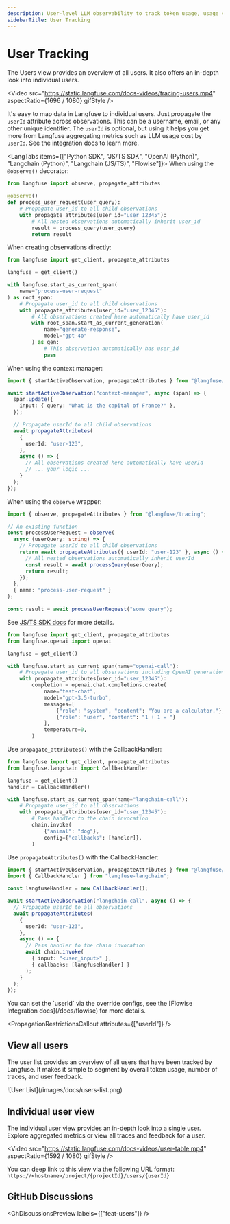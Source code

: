 ```yaml
---
description: User-level LLM observability to track token usage, usage volume and individual user feedback.
sidebarTitle: User Tracking
---
```



# User Tracking

The Users view provides an overview of all users. It also offers an in-depth look into individual users.

<Video
  src="https://static.langfuse.com/docs-videos/tracing-users.mp4"
  aspectRatio={1696 / 1080}
  gifStyle
/>

It's easy to map data in Langfuse to individual users. Just propagate the `userId` attribute across observations. This can be a username, email, or any other unique identifier. The `userId` is optional, but using it helps you get more from Langfuse aggregating metrics such as LLM usage cost by `userId`. See the integration docs to learn more.

<LangTabs items={["Python SDK", "JS/TS SDK", "OpenAI (Python)", "Langchain (Python)", "Langchain (JS/TS)", "Flowise"]}>
<Tab>
When using the `@observe()` decorator:

```python /propagate_attributes(user_id="user_12345")/
from langfuse import observe, propagate_attributes

@observe()
def process_user_request(user_query):
    # Propagate user_id to all child observations
    with propagate_attributes(user_id="user_12345"):
        # All nested observations automatically inherit user_id
        result = process_query(user_query)
        return result
```

When creating observations directly:

```python /propagate_attributes(user_id="user_12345")/
from langfuse import get_client, propagate_attributes

langfuse = get_client()

with langfuse.start_as_current_span(
    name="process-user-request"
) as root_span:
    # Propagate user_id to all child observations
    with propagate_attributes(user_id="user_12345"):
        # All observations created here automatically have user_id
        with root_span.start_as_current_generation(
            name="generate-response",
            model="gpt-4o"
        ) as gen:
            # This observation automatically has user_id
            pass
```

</Tab>
<Tab title="JS/TS SDK">

When using the context manager:

```ts /propagateAttributes/
import { startActiveObservation, propagateAttributes } from "@langfuse/tracing";

await startActiveObservation("context-manager", async (span) => {
  span.update({
    input: { query: "What is the capital of France?" },
  });

  // Propagate userId to all child observations
  await propagateAttributes(
    {
      userId: "user-123",
    },
    async () => {
      // All observations created here automatically have userId
      // ... your logic ...
    }
  );
});
```

When using the `observe` wrapper:

```ts /propagateAttributes/
import { observe, propagateAttributes } from "@langfuse/tracing";

// An existing function
const processUserRequest = observe(
  async (userQuery: string) => {
    // Propagate userId to all child observations
    return await propagateAttributes({ userId: "user-123" }, async () => {
      // All nested observations automatically inherit userId
      const result = await processQuery(userQuery);
      return result;
    });
  },
  { name: "process-user-request" }
);

const result = await processUserRequest("some query");
```

See [JS/TS SDK docs](/docs/sdk/typescript/guide) for more details.

</Tab>
<Tab>

```python /propagate_attributes(user_id="user_12345")/
from langfuse import get_client, propagate_attributes
from langfuse.openai import openai

langfuse = get_client()

with langfuse.start_as_current_span(name="openai-call"):
    # Propagate user_id to all observations including OpenAI generation
    with propagate_attributes(user_id="user_12345"):
        completion = openai.chat.completions.create(
            name="test-chat",
            model="gpt-3.5-turbo",
            messages=[
                {"role": "system", "content": "You are a calculator."},
                {"role": "user", "content": "1 + 1 = "}
            ],
            temperature=0,
        )
```

</Tab>
<Tab title="Langchain (Python)">

Use `propagate_attributes()` with the CallbackHandler:

```python /propagate_attributes(user_id="user_12345")/
from langfuse import get_client, propagate_attributes
from langfuse.langchain import CallbackHandler

langfuse = get_client()
handler = CallbackHandler()

with langfuse.start_as_current_span(name="langchain-call"):
    # Propagate user_id to all observations
    with propagate_attributes(user_id="user_12345"):
        # Pass handler to the chain invocation
        chain.invoke(
            {"animal": "dog"},
            config={"callbacks": [handler]},
        )
```

</Tab>
<Tab title="Langchain (JS/TS)">

Use `propagateAttributes()` with the CallbackHandler:

```ts /propagateAttributes/
import { startActiveObservation, propagateAttributes } from "@langfuse/tracing";
import { CallbackHandler } from "langfuse-langchain";

const langfuseHandler = new CallbackHandler();

await startActiveObservation("langchain-call", async () => {
  // Propagate userId to all observations
  await propagateAttributes(
    {
      userId: "user-123",
    },
    async () => {
      // Pass handler to the chain invocation
      await chain.invoke(
        { input: "<user_input>" },
        { callbacks: [langfuseHandler] }
      );
    }
  );
});
```

</Tab>

<Tab title="Flowise">
You can set the `userId` via the override configs, see the [Flowise Integration docs](/docs/flowise) for more details.

</Tab>

</LangTabs>

<PropagationRestrictionsCallout attributes={["userId"]} />

## View all users

The user list provides an overview of all users that have been tracked by Langfuse. It makes it simple to segment by overall token usage, number of traces, and user feedback.

<Frame fullWidth>![User List](/images/docs/users-list.png)</Frame>

## Individual user view

The individual user view provides an in-depth look into a single user. Explore aggregated metrics or view all traces and feedback for a user.

<Video
  src="https://static.langfuse.com/docs-videos/user-table.mp4"
  aspectRatio={1592 / 1080}
  gifStyle
/>

You can deep link to this view via the following URL format: `https://<hostname>/project/{projectId}/users/{userId}`

## GitHub Discussions


<GhDiscussionsPreview labels={["feat-users"]} />
